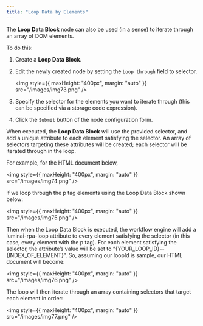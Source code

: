 ```yaml
---
title: "Loop Data by Elements"
---
```


The **Loop Data Block** node can also be used (in a sense) to iterate through an array of DOM elements.

To do this:

1. Create a **Loop Data Block**.

2. Edit the newly created node by setting the `Loop through` field to selector.

   <img
     style={{ maxHeight: "400px", margin: "auto" }}
     src="/images/img73.png"
   />

3. Specify the selector for the elements you want to iterate through (this can be specified via a storage code expression).

4. Click the `Submit` button of the node configuration form.

When executed, the **Loop Data Block** will use the provided selector, and add a unique attribute to each element satisfying the selector. An array of selectors targeting these attributes will be created; each selector will be iterated through in the loop.

For example, for the HTML document below,

<img style={{ maxHeight: "400px", margin: "auto" }} src="/images/img74.png" />

if we loop through the p tag elements using the Loop Data Block shown below:

<img style={{ maxHeight: "400px", margin: "auto" }} src="/images/img75.png" />

Then when the Loop Data Block is executed, the workflow engine will add a luminai-rpa-loop attribute to every element satisfying the selector (in this case, every element with the p tag). For each element satisfying the selector, the attribute’s value will be set to “{YOUR_LOOP_ID}--{INDEX_OF_ELEMENT}”. So, assuming our loopId is sample, our HTML document will become:

<img style={{ maxHeight: "400px", margin: "auto" }} src="/images/img76.png" />

The loop will then iterate through an array containing selectors that target each element in order:

<img style={{ maxHeight: "400px", margin: "auto" }} src="/images/img77.png" />
